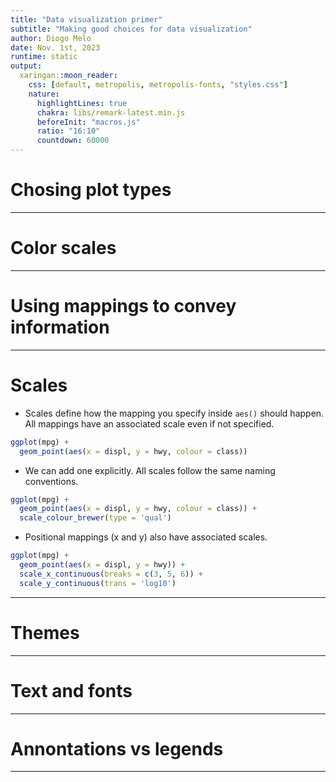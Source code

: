 ```yaml
---
title: "Data visualization primer"
subtitle: "Making good choices for data visualization" 
author: Diogo Melo
date: Nov. 1st, 2023
runtime: static
output:
  xaringan::moon_reader:
    css: [default, metropolis, metropolis-fonts, "styles.css"]
    nature:
      highlightLines: true
      chakra: libs/remark-latest.min.js
      beforeInit: "macros.js"
      ratio: "16:10"
      countdown: 60000
---
```


# Chosing plot types

---

# Color scales

---

# Using mappings to convey information

---

# Scales

- Scales define how the mapping you specify inside `aes()` should happen. All 
mappings have an associated scale even if not specified.

```r
ggplot(mpg) + 
  geom_point(aes(x = displ, y = hwy, colour = class))
```

 - We can add one explicitly. All scales follow the same naming conventions.

```r
ggplot(mpg) + 
  geom_point(aes(x = displ, y = hwy, colour = class)) + 
  scale_colour_brewer(type = 'qual')
```

- Positional mappings (x and y) also have associated scales.

```r
ggplot(mpg) + 
  geom_point(aes(x = displ, y = hwy)) + 
  scale_x_continuous(breaks = c(3, 5, 6)) + 
  scale_y_continuous(trans = 'log10')
```

---

# Themes

---

# Text and fonts

---

# Annontations vs legends

---